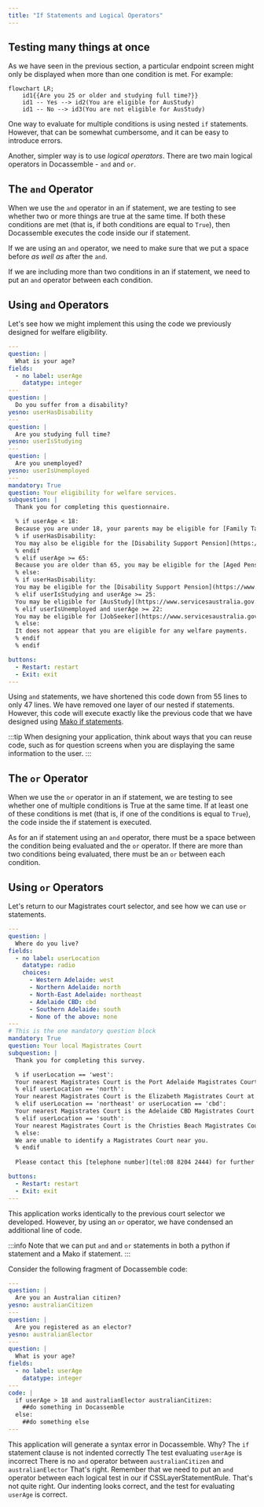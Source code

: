 ```yaml
---
title: "If Statements and Logical Operators"
---
```



## Testing many things at once
As we have seen in the previous section, a particular endpoint screen might only be displayed when more than one condition is met. For example: 

```mermaid
flowchart LR;
    id1{{Are you 25 or older and studying full time?}}
    id1 -- Yes --> id2(You are eligible for AusStudy)
    id1 -- No --> id3(You are not eligible for AusStudy)
```

One way to evaluate for multiple conditions is using nested ```if``` statements. However, that can be somewhat cumbersome, and it can be easy to introduce errors. 

Another, simpler way is to use *logical operators*. There are two main logical operators in Docassemble - ```and``` and ```or```. 

## The ```and``` Operator
When we use the ```and``` operator in an if statement, we are testing to see whether two or more things are true at the same time. If both these conditions are met (that is, if both conditions are equal to ```True```), then Docassemble executes the code inside our if statement.

If we are using an ```and``` operator, we need to make sure that we put a space before *as well as* after the ```and```.

If we are including more than two conditions in an if statement, we need to put an ```and``` operator between each condition.

## Using ```and``` Operators

Let's see how we might implement this using the code we previously designed for welfare eligibility.

```yaml showLineNumbers title="Ch4_Welfare_And_If_Statements.yml" showLineNumbers
---
question: |
  What is your age?
fields:
  - no label: userAge
    datatype: integer
---
question: |
  Do you suffer from a disability?
yesno: userHasDisability
---
question: |
  Are you studying full time?
yesno: userIsStudying
---
question: |
  Are you unemployed?
yesno: userIsUnemployed
---
mandatory: True 
question: Your eligibility for welfare services.
subquestion: |
  Thank you for completing this questionnaire.

  % if userAge < 18:
  Because you are under 18, your parents may be eligible for [Family Tax A and B](https://www.dss.gov.au/families-and-children/benefits-payments/family-tax-benefit).
  % if userHasDisability:
  You may also be eligible for the [Disability Support Pension](https://www.servicesaustralia.gov.au/disability-support-pension).
  % endif
  % elif userAge >= 65:
  Because you are older than 65, you may be eligible for the [Aged Pension](https://www.servicesaustralia.gov.au/age-pension)
  % else:
  % if userHasDisability:
  You may be eligible for the [Disability Support Pension](https://www.servicesaustralia.gov.au/disability-support-pension).
  % elif userIsStudying and userAge >= 25:
  You may be eligible for [AusStudy](https://www.servicesaustralia.gov.au/austudy).
  % elif userIsUnemployed and userAge >= 22:
  You may be eligible for [JobSeeker](https://www.servicesaustralia.gov.au/jobseeker-payment).
  % else:
  It does not appear that you are eligible for any welfare payments. 
  % endif
  % endif

buttons:
  - Restart: restart
  - Exit: exit
---
```

Using ```and``` statements, we have shortened this code down from 55 lines to only 47 lines. We have removed one layer of our nested if statements. However, this code will execute exactly like the previous code that we have designed using [Mako if statements](./00-50). 

:::tip
When designing your application, think about ways that you can reuse code, such as for question screens when you are displaying the same information to the user.
:::

## The ```or``` Operator
When we use the ```or``` operator in an if statement, we are testing to see whether one of multiple conditions is True at the same time. If at least one of these conditions is met (that is, if one of the conditions is equal to ```True```), the code inside the if statement is executed.

As for an if statement using an ```and``` operator, there must be a space between the condition being evaluated and the ```or``` operator. If there are more than two conditions being evaluated, there must be an ```or``` between each condition.

## Using ```or``` Operators
Let's return to our Magistrates court selector, and see how we can use ```or``` statements. 

```yaml showLineNumbers title="Ch4_Magistrates_Court_Finder_Or_Statements.yml" showLineNumbers
---
question: |
  Where do you live?
fields:
  - no label: userLocation
    datatype: radio
    choices:
      - Western Adelaide: west
      - Northern Adelaide: north
      - North-East Adelaide: northeast
      - Adelaide CBD: cbd
      - Southern Adelaide: south
      - None of the above: none
---
# This is the one mandatory question block
mandatory: True
question: Your local Magistrates Court
subquestion: |
  Thank you for completing this survey.

  % if userLocation == 'west':
  Your nearest Magistrates Court is the Port Adelaide Magistrates Court at 260 St Vincent Street, Port Adelaide SA 5015.
  % elif userLocation == 'north':
  Your nearest Magistrates Court is the Elizabeth Magistrates Court at 15 Frobisher Road, Elizabeth SA 5112.
  % elif userLocation == 'northeast' or userLocation == 'cbd':
  Your nearest Magistrates Court is the Adelaide CBD Magistrates Court at 260 Victoria Square, Adelaide SA 5000.
  % elif userLocation == 'south':
  Your nearest Magistrates Court is the Christies Beach Magistrates Court at 96 Dyson Road, Christie Downs SA 5164.
  % else:
  We are unable to identify a Magistrates Court near you.
  % endif
  
  Please contact this [telephone number](tel:08 8204 2444) for further details.

buttons:
  - Restart: restart
  - Exit: exit
---
```

This application works identically to the previous court selector we developed. However, by using an ```or``` operator, we have condensed an additional line of code.

:::info
Note that we can put ```and``` and ```or``` statements in both a python if statement and a Mako if statement.
:::

<Quizlet title="Logical Operators Quiz">
  Consider the following fragment of Docassemble code:

  ```yaml
  ---
  question: |
    Are you an Australian citizen?
  yesno: australianCitizen
  ---
  question: |
    Are you registered as an elector?
  yesno: australianElector
  ---
  question: |
    What is your age?
  fields:
    - no label: userAge
      datatype: integer
  ---
  code: |
    if userAge > 18 and australianElector australianCitizen:
      ##do something in Docassemble
    else:
      ##do something else
  ---
  ```

  This application will generate a syntax error in Docassemble. Why?
  <Answer>
    The `if` statement clause is not indented correctly
  </Answer>
  <Answer>
    The test evaluating `userAge` is incorrect
  </Answer>
  <Answer isCorrect>
    There is no `and` operator between `australianCitizen` and `australianElector`
  </Answer>
  <Explanation correctAnswer>
  That's right. Remember that we need to put an `and` operator between each logical test in our if CSSLayerStatementRule.
  </Explanation>
  <Explanation>
  That's not quite right. Our indenting looks correct, and the test for evaluating `userAge` is correct. 
  </Explanation>
</Quizlet>